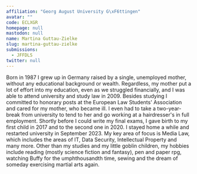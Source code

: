 ```yaml
---
affiliation: "Georg August University G\xF6ttingen"
avatar: ""
code: ECLXGR
homepage: null
mastodon: null
name: Martina Guttau-Zielke
slug: martina-guttau-zielke
submissions:
  - JFFDLS
twitter: null
---
```


Born in 1987 I grew up in Germany raised by a single, unemployed mother, without
any educational background or wealth. Regardless, my mother put a lot of effort
into my education, even as we struggled financially, and I was able to attend
university and study law in 2009. Besides studying I committed to honorary posts
at the European Law Students' Association and cared for my mother, who became
ill. I even had to take a two-year-break from university to tend to her and go
working at a hairdresser's in full employment. Shortly before I could write my
final exams, I gave birth to my first child in 2017 and to the second one
in 2020. I stayed home a while and restarted university in September 2023. My
key area of focus is Media Law, which includes the areas of IT, Data Security,
Intellectual Property and many more. Other than my studies and my little goblin
children, my hobbies include reading (mostly science fiction and fantasy), pen
and paper rpg, watching Buffy for the umphthousandth time, sewing and the dream
of someday exercising martial arts again.
